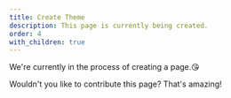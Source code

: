 ```yaml
---
title: Create Theme
description: This page is currently being created.
order: 4
with_children: true
---
```


We're currently in the process of creating a page.😘

Wouldn't you like to contribute this page? That's amazing!
